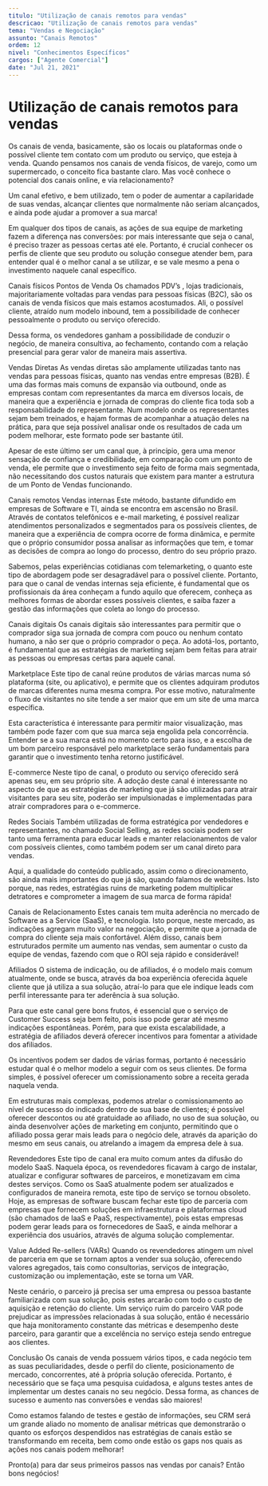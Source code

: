 ```yaml
---
titulo: "Utilização de canais remotos para vendas"
descricao: "Utilização de canais remotos para vendas"
tema: "Vendas e Negociação"
assunto: "Canais Remotos"
ordem: 12
nivel: "Conhecimentos Específicos"
cargos: ["Agente Comercial"]
date: "Jul 21, 2021"
---
```


# Utilização de canais remotos para vendas

Os canais de venda, basicamente, são os locais ou plataformas onde o possível cliente tem contato com um produto ou serviço, que esteja à venda. Quando pensamos nos canais de venda físicos, de varejo, como um supermercado, o conceito fica bastante claro. Mas você conhece o potencial dos canais online, e via relacionamento?

Um canal efetivo, e bem utilizado, tem o poder de aumentar a capilaridade de suas vendas, alcançar clientes que normalmente não seriam alcançados, e ainda pode ajudar a promover a sua marca!

Em qualquer dos tipos de canais, as ações de sua equipe de marketing fazem a diferença nas conversões: por mais interessante que seja o canal, é preciso trazer as pessoas certas até ele. Portanto, é crucial conhecer os perfis de cliente que seu produto ou solução consegue atender bem, para entender qual é o melhor canal a se utilizar, e se vale mesmo a pena o investimento naquele canal específico.



Canais físicos
Pontos de Venda
Os chamados PDV’s , lojas tradicionais, majoritariamente voltadas para vendas para pessoas físicas (B2C), são os canais de venda físicos que mais estamos acostumados. Ali, o possível cliente, atraído num modelo inbound, tem a possibilidade de conhecer pessoalmente o produto ou serviço oferecido.

Dessa forma, os vendedores ganham a possibilidade de conduzir o negócio, de maneira consultiva, ao fechamento, contando com a relação presencial para gerar valor de maneira mais assertiva.

Vendas Diretas
As vendas diretas são amplamente utilizadas tanto nas vendas para pessoas físicas, quanto nas vendas entre empresas (B2B). É uma das formas mais comuns de expansão via outbound, onde as empresas contam com representantes da marca em diversos locais, de maneira que a experiência e jornada de compras do cliente fica toda sob a responsabilidade do representante. Num modelo onde os representantes sejam bem treinados, e hajam formas de acompanhar a atuação deles na prática, para que seja possível analisar onde os resultados de cada um podem melhorar, este formato pode ser bastante útil.

Apesar de este último ser um canal que, à princípio, gera uma menor sensação de confiança e credibilidade, em comparação com um ponto de venda, ele permite que o investimento seja feito de forma mais segmentada, não necessitando dos custos naturais que existem para manter a estrutura de um Ponto de Vendas funcionando.

Canais remotos
Vendas internas
Este método, bastante difundido em empresas de Software e TI, ainda se encontra em ascensão no Brasil. Através de contatos telefônicos e e-mail marketing, é possível realizar atendimentos personalizados e segmentados para os possíveis clientes, de maneira que a experiência de compra ocorre de forma dinâmica, e permite que o próprio consumidor possa analisar as informações que tem, e tomar as decisões de compra ao longo do processo, dentro do seu próprio prazo.

Sabemos, pelas experiências cotidianas com telemarketing, o quanto este tipo de abordagem pode ser desagradável para o possível cliente. Portanto, para que o canal de vendas internas seja eficiente, é fundamental que os profissionais da área conheçam a fundo aquilo que oferecem, conheça as melhores formas de abordar esses possíveis clientes, e saiba fazer a gestão das informações que coleta ao longo do processo.

Canais digitais
Os canais digitais são interessantes para permitir que o comprador siga sua jornada de compra com pouco ou nenhum contato humano, a não ser que o próprio comprador o peça. Ao adotá-los, portanto, é fundamental que as estratégias de marketing sejam bem feitas para atrair as pessoas ou empresas certas para aquele canal.

Marketplace
Este tipo de canal reúne produtos de várias marcas numa só plataforma (site, ou aplicativo), e permite que os clientes adquiram produtos de marcas diferentes numa mesma compra. Por esse motivo, naturalmente o fluxo de visitantes no site tende a ser maior que em um site de uma marca específica.

Esta característica é interessante para permitir maior visualização, mas também pode fazer com que sua marca seja engolida pela concorrência. Entender se a sua marca está no momento certo para isso, e a escolha de um bom parceiro responsável pelo marketplace serão fundamentais para garantir que o investimento tenha retorno justificável.

E-commerce
Neste tipo de canal, o produto ou serviço oferecido será apenas seu, em seu próprio site. A adoção deste canal é interessante no aspecto de que as estratégias de marketing que já são utilizadas para atrair visitantes para seu site, poderão ser impulsionadas e implementadas para atrair compradores para o e-commerce.

Redes Sociais
Também utilizadas de forma estratégica por vendedores e representantes, no chamado Social Selling, as redes sociais podem ser tanto uma ferramenta para educar leads e manter relacionamentos de valor com possíveis clientes, como também podem ser um canal direto para vendas.

Aqui, a qualidade do conteúdo publicado, assim como o direcionamento, são ainda mais importantes do que já são, quando falamos de websites. Isto porque, nas redes, estratégias ruins de marketing podem multiplicar detratores e comprometer a imagem de sua marca de forma rápida!

Canais de Relacionamento
Estes canais tem muita aderência no mercado de Software as a Service (SaaS), e tecnologia. Isto porque, neste mercado, as indicações agregam muito valor na negociação, e permite que a jornada de compra do cliente seja mais confortável. Além disso, canais bem estruturados permite um aumento nas vendas, sem aumentar o custo da equipe de vendas, fazendo com que o ROI seja rápido e considerável!

Afiliados
O sistema de indicação, ou de afiliados, é o modelo mais comum atualmente, onde se busca, através da boa experiência oferecida àquele cliente que já utiliza a sua solução, atraí-lo para que ele indique leads com perfil interessante para ter aderência à sua solução.

Para que este canal gere bons frutos, é essencial que o serviço de Customer Success seja bem feito, pois isso pode gerar até mesmo indicações espontâneas. Porém, para que exista escalabilidade, a estratégia de afiliados deverá oferecer incentivos para fomentar a atividade dos afiliados.

Os incentivos podem ser dados de várias formas, portanto é necessário estudar qual é o melhor modelo a seguir com os seus clientes. De forma simples, é possível oferecer um comissionamento sobre a receita gerada naquela venda.

Em estruturas mais complexas, podemos atrelar o comissionamento ao nível de sucesso do indicado dentro de sua base de clientes; é possível oferecer descontos ou até gratuidade ao afiliado, no uso de sua solução, ou ainda desenvolver ações de marketing em conjunto, permitindo que o afiliado possa gerar mais leads para o negócio dele, através da aparição do mesmo em seus canais, ou atrelando a imagem da empresa dele à sua.

Revendedores
Este tipo de canal era muito comum antes da difusão do modelo SaaS. Naquela época, os revendedores ficavam à cargo de instalar, atualizar e configurar softwares de parceiros, e monetizavam em cima destes serviços. Como os SaaS atualmente podem ser atualizados e configurados de maneira remota, este tipo de serviço se tornou obsoleto. Hoje, as empresas de software buscam fechar este tipo de parceria com empresas que fornecem soluções em infraestrutura e plataformas cloud (são chamados de IaaS e PaaS, respectivamente), pois estas empresas podem gerar leads para os fornecedores de SaaS, e ainda melhorar a experiência dos usuários, através de alguma solução complementar.

Value Added Re-sellers (VARs)
Quando os revendedores atingem um nível de parceria em que se tornam aptos a vender sua solução, oferecendo valores agregados, tais como consultorias, serviços de integração, customização ou implementação, este se torna um VAR.

Neste cenário, o parceiro já precisa ser uma empresa ou pessoa bastante familiarizada com sua solução, pois estes arcarão com todo o custo de aquisição e retenção do cliente. Um serviço ruim do parceiro VAR pode prejudicar as impressões relacionadas à sua solução, então é necessário que haja monitoramento constante das métricas e desempenho deste parceiro, para garantir que a excelência no serviço esteja sendo entregue aos clientes.

Conclusão
Os canais de venda possuem vários tipos, e cada negócio tem as suas peculiaridades, desde o perfil do cliente, posicionamento de mercado, concorrentes, até à própria solução oferecida. Portanto, é necessário que se faça uma pesquisa cuidadosa, e alguns testes antes de implementar um destes canais no seu negócio. Dessa forma, as chances de sucesso e aumento nas conversões e vendas são maiores!

Como estamos falando de testes e gestão de informações, seu CRM será um grande aliado no momento de analisar métricas que demonstrarão o quanto os esforços despendidos nas estratégias de canais estão se transformando em receita, bem como onde estão os gaps nos quais as ações nos canais podem melhorar!

Pronto(a) para dar seus primeiros passos nas vendas por canais?
Então bons negócios!
